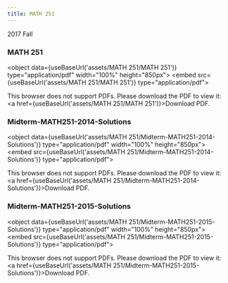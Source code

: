 ```yaml
---
title: MATH 251
---
```



2017 Fall

### MATH 251
<object data={useBaseUrl('assets/MATH 251/MATH 251')} type="application/pdf" width="100%" height="850px">
    <embed src={useBaseUrl('assets/MATH 251/MATH 251')} type="application/pdf">
        <p>This browser does not support PDFs. Please download the PDF to view it: <a href={useBaseUrl('assets/MATH 251/MATH 251')}>Download PDF</a>.</p>
    </embed>
</object>

### Midterm-MATH251-2014-Solutions
<object data={useBaseUrl('assets/MATH 251/Midterm-MATH251-2014-Solutions')} type="application/pdf" width="100%" height="850px">
    <embed src={useBaseUrl('assets/MATH 251/Midterm-MATH251-2014-Solutions')} type="application/pdf">
        <p>This browser does not support PDFs. Please download the PDF to view it: <a href={useBaseUrl('assets/MATH 251/Midterm-MATH251-2014-Solutions')}>Download PDF</a>.</p>
    </embed>
</object>

### Midterm-MATH251-2015-Solutions
<object data={useBaseUrl('assets/MATH 251/Midterm-MATH251-2015-Solutions')} type="application/pdf" width="100%" height="850px">
    <embed src={useBaseUrl('assets/MATH 251/Midterm-MATH251-2015-Solutions')} type="application/pdf">
        <p>This browser does not support PDFs. Please download the PDF to view it: <a href={useBaseUrl('assets/MATH 251/Midterm-MATH251-2015-Solutions')}>Download PDF</a>.</p>
    </embed>
</object>
